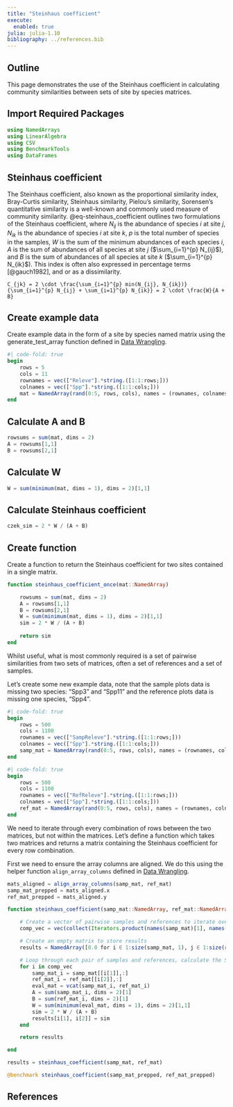 ```yaml
---
title: "Steinhaus coefficient"
execute: 
  enabled: true
julia: julia-1.10
bibliography: ../references.bib
---
```


## Outline

This page demonstrates the use of the Steinhaus coefficient in calculating community similarities between sets of site by species matrices.

## Import Required Packages

```julia
using NamedArrays
using LinearAlgebra
using CSV
using BenchmarkTools
using DataFrames
```

## Steinhaus coefficient

The Steinhaus coefficient, also known as the proportional similarity index, Bray-Curtis similarity, Steinhaus similarity, Pielou's similarity, Sorensen's quantitative similarity is a well-known and commonly used measure of community similarity.
@eq-steinhaus_coefficient outlines two formulations of the Steinhaus coefficient, where $N_{ij}$ is the abundance of species $i$ at site $j$, $N_{ik}$ is the abundance of species $i$ at site $k$, $p$ is the total number of species in the samples, $W$ is the sum of the minimum abundances of each species $i$, $A$ is the sum of abundances of all species at site $j$ ($\sum_{i=1}^{p} N_{ij}$), and $B$ is the sum of abundances of all species at site $k$ ($\sum_{i=1}^{p} N_{ik}$). This index is often also expressed in percentage terms [@gauch1982], and or as a dissimilarity.


```math
C_{jk} = 2 \cdot \frac{\sum_{i=1}^{p} min(N_{ij}, N_{ik})}{\sum_{i=1}^{p} N_{ij} + \sum_{i=1}^{p} N_{ik}} = 2 \cdot \frac{W}{A + B}
```

## Create example data

Create example data in the form of a site by species named matrix using the generate_test_array function defined in [Data Wrangling](DataWrangling.qmd#sec-align_array_columns).

```julia
#| code-fold: true
begin
	rows = 5
	cols = 11
	rownames = vec(["Releve"].*string.([1:1:rows;]))
	colnames = vec(["Spp"].*string.([1:1:cols;]))
	mat = NamedArray(rand(0:5, rows, cols), names = (rownames, colnames), dimnames = ("Releve", "Species"))
end
```

## Calculate A and B

```julia
rowsums = sum(mat, dims = 2)
A = rowsums[1,1]
B = rowsums[2,1]
```

## Calculate W

```julia
W = sum(minimum(mat, dims = 1), dims = 2)[1,1]
```

## Calculate Steinhaus coefficient

```julia
czek_sim = 2 * W / (A + B)
```

## Create function

Create a function to return the Steinhaus coefficient for two sites contained in a single matrix.

```julia
function steinhaus_coefficient_once(mat::NamedArray)

    rowsums = sum(mat, dims = 2)
    A = rowsums[1,1]
    B = rowsums[2,1]
    W = sum(minimum(mat, dims = 1), dims = 2)[1,1]
    sim = 2 * W / (A + B)
    
    return sim
end
```

Whilst useful, what is most commonly required is a set of pairwise similarities from two sets of matrices, often a set of references and a set of samples.

Let's create some new example data, note that the sample plots data is missing two species: "Spp3" and "Spp11" and the reference plots data is missing one species, "Spp4".

```julia
#| code-fold: true
begin
    rows = 500
    cols = 1100
	rownames = vec(["SampReleve"].*string.([1:1:rows;]))
    colnames = vec(["Spp"].*string.([1:1:cols;]))
	samp_mat = NamedArray(rand(0:5, rows, cols), names = (rownames, colnames), dimnames = ("Releve", "Species"))[:,Not(["Spp3", "Spp11"])]
end
```

```julia
#| code-fold: true
begin
    rows = 500
    cols = 1100
	rownames = vec(["RefReleve"].*string.([1:1:rows;]))
    colnames = vec(["Spp"].*string.([1:1:cols;]))
	ref_mat = NamedArray(rand(0:5, rows, cols), names = (rownames, colnames), dimnames = ("Releve", "Species"))[:,Not(["Spp4"])]
end
```

We need to iterate through every combination of rows between the two matrices, but not within the matrices. Let's define a function which takes two matrices and returns a matrix containing the Steinhaus coefficient for every row combination.

First we need to ensure the array columns are aligned. We do this using the helper function `align_array_columns` defined in [Data Wrangling](DataWrangling.qmd#sec-align_array_columns).

```julia
mats_aligned = align_array_columns(samp_mat, ref_mat)
samp_mat_prepped = mats_aligned.x
ref_mat_prepped = mats_aligned.y
```

```julia
function steinhaus_coefficient(samp_mat::NamedArray, ref_mat::NamedArray)

    # Create a vector of pairwise samples and references to iterate over
    comp_vec = vec(collect(Iterators.product(names(samp_mat)[1], names(ref_mat)[1])))

    # Create an empty matrix to store results
    results = NamedArray([0.0 for i ∈ 1:size(samp_mat, 1), j ∈ 1:size(ref_mat, 1)], names = (names(samp_mat)[1], names(ref_mat)[1]))

    # Loop through each pair of samples and references, calculate the Steinhaus coefficient, and store the results in the matrix
    for i in comp_vec
        samp_mat_i = samp_mat[[i[1]],:]
        ref_mat_i = ref_mat[[i[2]],:]
        eval_mat = vcat(samp_mat_i, ref_mat_i)
        A = sum(samp_mat_i, dims = 2)[1]
        B = sum(ref_mat_i, dims = 2)[1]
        W = sum(minimum(eval_mat, dims = 1), dims = 2)[1,1]
        sim = 2 * W / (A + B)
        results[i[1], i[2]] = sim 
    end

    return results

end

```

```julia
results = steinhaus_coefficient(samp_mat, ref_mat)
```

```julia
@benchmark steinhaus_coefficient(samp_mat_prepped, ref_mat_prepped)
```

## References
